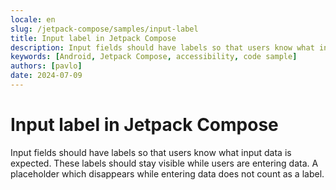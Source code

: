 ```yaml
---
locale: en
slug: /jetpack-compose/samples/input-label
title: Input label in Jetpack Compose
description: Input fields should have labels so that users know what input data is expected.
keywords: [Android, Jetpack Compose, accessibility, code sample]
authors: [pavlo]
date: 2024-07-09
---
```


# Input label in Jetpack Compose

Input fields should have labels so that users know what input data is expected. These labels should stay visible while users are entering data. A placeholder which disappears while entering data does not count as a label.

<CodeSample id="input-label" framework="jetpack-compose" locale="en"/>
